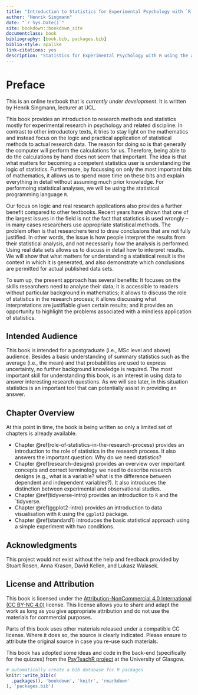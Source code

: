 ```yaml
---
title: "Introduction to Statistics for Experimental Psychology with `R`"
author: "Henrik Singmann"
date: "`r Sys.Date()`"
site: bookdown::bookdown_site
documentclass: book
bibliography: [book.bib, packages.bib]
biblio-style: apalike
link-citations: yes
description: "Statistics for Experimental Psychology with R using the afex package."
---
```



# Preface {-}

This is an online textbook that is *currently under development*. It is written by Henrik Singmann, lecturer at UCL.

This book provides an introduction to research methods and statistics mostly for experimental research in psychology and related discipline. In contrast to other introductory texts, it tries to stay light on the mathematics and instead focus on the logic and practical application of statistical methods to actual research data. The reason for doing so is that generally the computer will perform the calculations for us. Therefore, being able to do the calculations by hand does not seem that important. The idea is that what matters for becoming a competent statistics user is understanding the logic of statistics.  Furthermore, by focussing on only the most important bits of mathematics, it allows us to spend more time on these bits and explain everything in detail without assuming much prior knowledge. For performoing statistical analyses, we will be using the statistical programming language `R`.

Our focus on logic and real research applications also provides a further benefit compared to other textbooks. Recent years have shown that one of the largest issues in the field is not the fact that statistics is used wrongly -- in many cases researchers use appropriate statistical methods. The problem often is that researchers tend to draw conclusions that are not fully justified. In other words, the issue is how people interpret the results from their statistical analysis, and not necessarily how the analysis is performed. Using real data sets allows us to discuss in detail how to interpret results. We will show that what matters for understanding a statistical result is the context in which it is generated, and also demonstrate which conclusions are permitted for actual published data sets. 

To sum up, the present approach has several benefits: It focuses on the skills researchers need to analyse their data; it is accessible to readers without particular background in mathematics; it allows to discuss the role of statistics in the research process; it allows discussing what interpretations are justifiable given certain results; and it provides an opportunity to highlight the problems associated with a mindless application of statistics.   

## Intended Audience {.unnumbered}

This book is intended for a postgraduate (i.e., MSc level and above) audience. Besides a basic understanding of summary statistics such as the average (i.e., the mean) and that probabilities are used to express uncertainty, no further background knowledge is required. The most important skill for understanding this book, is an interest in using data to answer interesting research questions. As we will see later, in this situation statistics is an important tool that can potentially assist in providing an answer.

## Chapter Overview {.unnumbered}

At this point in time, the book is being written so only a limited set of chapters is already available.

-   Chapter \@ref(role-of-statistics-in-the-research-process) provides an introduction to the role of statistics in the research process. It also answers the important question: Why do we need statistics? 
-   Chapter \@ref(research-designs) provides an overview over important concepts and correct terminology we need to describe research designs (e.g., what is a variable? what is the difference between dependent and independent variables?). It also introduces the distinction between experimental and observational studies.
- Chapter \@ref(tidyverse-intro) provides an introduction to `R` and the `tidyverse.
- Chapter \@ref(ggplot2-intro) provides an introduction to data visualisation with `R` using the `ggplot2` package.
-   Chapter \@ref(standard1) introduces the basic statistical approach using a simple experiment with two conditions.

## Acknowledgments {.unnumbered}
 
This project would not exist without the help and feedback provided by Stuart Rosen, Anna Krason, David Kellen, and Lukasz Walasek. 

## License and Attribution {.unnumbered}

This book is licensed under the [Attribution-NonCommercial 4.0 International (CC BY-NC 4.0)](https://creativecommons.org/licenses/by-nc/4.0/) license. This license allows you to share and adapt the work as long as you give appropriate attribution and do not use the materials for commercial purposes.

Parts of this book uses other materials released under a compatible CC license. Where it does so, the source is clearly indicated. Please ensure to attribute the original source in case you re-use such materials. 

This book has adopted some ideas and code in the back-end (specifically for the quizzes) from the [PsyTeachR project](https://psyteachr.github.io/)  at the University of Glasgow.

```r
# automatically create a bib database for R packages
knitr::write_bib(c(
  .packages(), 'bookdown', 'knitr', 'rmarkdown'
), 'packages.bib')
```
